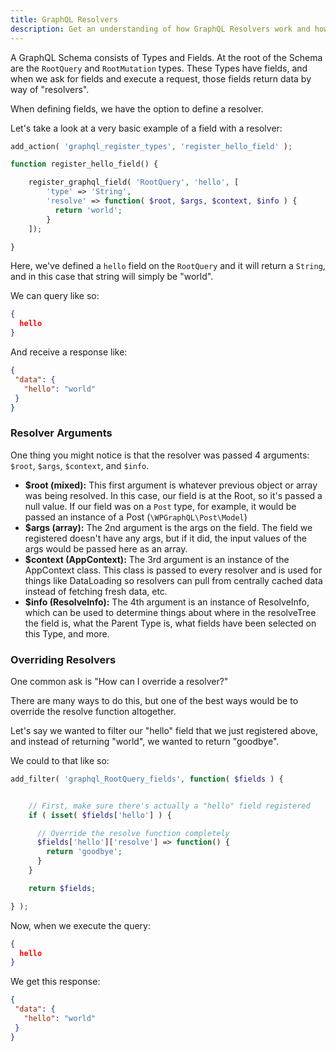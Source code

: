 ```yaml
---
title: GraphQL Resolvers
description: Get an understanding of how GraphQL Resolvers work and how to customize their behavior
---
```


A GraphQL Schema consists of Types and Fields. At the root of the Schema are the `RootQuery` and
`RootMutation` types. These Types have fields, and when we ask for fields and execute a request,
those fields return data by way of "resolvers".

When defining fields, we have the option to define a resolver.

Let's take a look at a very basic example of a field with a resolver:

```php
add_action( 'graphql_register_types', 'register_hello_field' );

function register_hello_field() {

    register_graphql_field( 'RootQuery', 'hello', [
        'type' => 'String',
        'resolve' => function( $root, $args, $context, $info ) {
          return 'world';
        }
    ]);

}
```

Here, we've defined a `hello` field on the `RootQuery` and it will return a `String`, and in this case
that string will simply be "world".

We can query like so:

```json
{
  hello
}
```

And receive a response like:

```json
{
 "data": {
   "hello": "world"
 }
}
```

### Resolver Arguments

One thing you might notice is that the resolver was passed 4 arguments: `$root`, `$args`, `$context`, and `$info`.

- **$root (mixed):** This first argument is whatever previous object or array was being resolved. In this case, our field is at the Root, so it's passed a null value. If our field was on a `Post` type, for example, it would be passed an instance of a Post (`\WPGraphQL\Post\Model`)
- **$args (array):** The 2nd argument is the args on the field. The field we registered doesn't have any args, but if it did, the input values of the args would be passed here as an array.
- **$context (AppContext):** The 3rd argument is an instance of the AppContext class. This class is passed to every resolver and is used for things like DataLoading so resolvers can pull from centrally cached data instead of fetching fresh data, etc.
- **$info (ResolveInfo):** The 4th argument is an instance of ResolveInfo, which can be used to determine things about where in the resolveTree the field is, what the Parent Type is, what fields have been selected on this Type, and more.

### Overriding Resolvers

One common ask is "How can I override a resolver?"

There are many ways to do this, but one of the best ways would be to override the resolve function altogether.


Let's say we wanted to filter our "hello" field that we just registered above, and instead of returning "world", we wanted to return "goodbye".

We could to that like so:

```php
add_filter( 'graphql_RootQuery_fields', function( $fields ) {


    // First, make sure there's actually a "hello" field registered
    if ( isset( $fields['hello'] ) {

      // Override the resolve function completely
      $fields['hello']['resolve'] => function() {
        return 'goodbye';
      }
    }

    return $fields;

} );
```

Now, when we execute the query:

```json
{
  hello
}
```

We get this response:

```json
{
 "data": {
   "hello": "world"
 }
}
```

